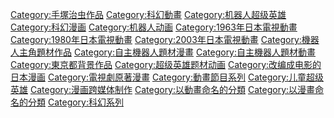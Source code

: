 {{Commonscat|Astro Boy}}
{{DEFAULTSORT:Astro Boy}}
[[Category:手塚治虫作品|Category:手塚治虫作品]]
[[Category:科幻動畫|Category:科幻動畫]][[Category:机器人超级英雄|Category:机器人超级英雄]]
[[Category:科幻漫画|Category:科幻漫画]]
[[Category:机器人动画|Category:机器人动画]]
[[Category:1963年日本電視動畫|Category:1963年日本電視動畫]]
[[Category:1980年日本電視動畫|Category:1980年日本電視動畫]]
[[Category:2003年日本電視動畫|Category:2003年日本電視動畫]]
[[Category:機器人主角題材作品|Category:機器人主角題材作品]]
[[Category:自主機器人題材漫畫|Category:自主機器人題材漫畫]]
[[Category:自主機器人題材動畫|Category:自主機器人題材動畫]]
[[Category:東京都背景作品|Category:東京都背景作品]]
[[Category:超级英雄题材动画|Category:超级英雄题材动画]]
[[Category:改编成电影的日本漫画|Category:改编成电影的日本漫画]]
[[Category:電視劇原著漫畫|Category:電視劇原著漫畫]]
[[Category:動畫節目系列|Category:動畫節目系列]]
[[Category:儿童超级英雄|Category:儿童超级英雄]]
[[Category:漫画跨媒体制作|Category:漫画跨媒体制作]]
[[Category:以動畫命名的分類|Category:以動畫命名的分類]]
[[Category:以漫畫命名的分類|Category:以漫畫命名的分類]]
[[Category:科幻系列|Category:科幻系列]]